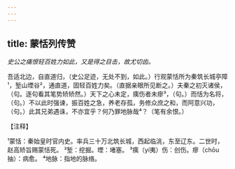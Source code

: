 ```yaml
---
---
---
```

title: 蒙恬列传赞
---



*史公之痛恨轻百姓力如此，又是得之目击，故尤切齿。*

吾适北边，自直道归，（史公足迹，无处不到，如此。）行观蒙恬所为秦筑长城亭障¹，堑山堙谷²，通直道，固轻百姓力矣。（直据亲眼所见断之。）夫秦之初灭诸侯，（句。逐句看其笔势矫矫然。）天下之心未定，痍伤者未瘳³，（句。）而恬为名将，（句。）不以此时强谏，振百姓之急，养老存孤，务修众庶之和，而阿意兴功，（句。）此其兄弟遇诛，不亦宜乎？何乃罪地脉哉⁴？（笔有余恨。）

【注释】

¹蒙恬：秦始皇时官内史。率兵三十万北筑长城，西起临洮，东至辽东。二世时，赵高矫旨赐蒙恬死。
²堑：挖掘。堙：堵塞。
³痍（yí夷）伤：创伤。瘳（chōu抽）：病愈。
⁴地脉：指地的脉络。